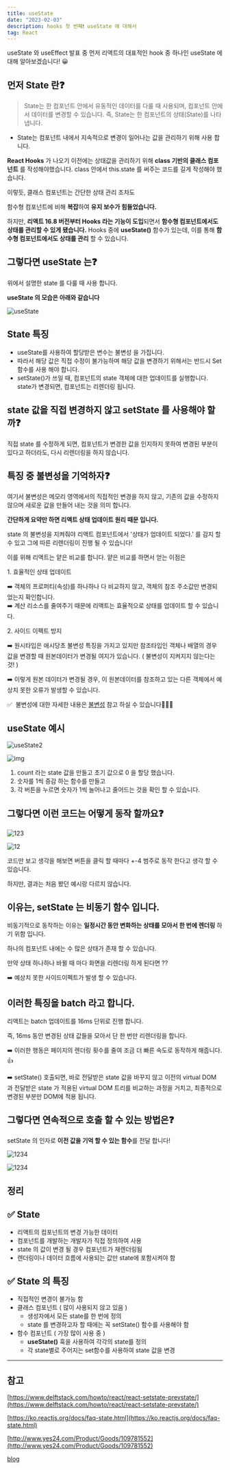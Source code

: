 ```yaml
---
title: useState
date: "2023-02-03"
description: hooks 첫 번째❗️ useState 에 대해서
tag: React
---
```


useState 와 useEffect 발표 중 먼저 리액트의 대표적인 hook 중 하나인 useState 에 대해 알아보겠습니다! 😀

## **먼저 State 란❓**

> State는 한 컴포넌트 안에서 유동적인 데이터를 다룰 때 사용되며, 컴포넌트 안에서 데이터를 변경할 수 있습니다. 즉, State는 한 컴포넌트의 상태(State)를 나타냅니다.

-   State는 컴포넌트 내에서 지속적으로 변경이 일어나는 값을 관리하기 위해 사용 합니다.

**React Hooks** 가 나오기 이전에는 상태값을 관리하기 위해 **class 기반의 클래스 컴포넌트** 를 작성해야했습니다. class 안에서 this.state 를 써주는 코드를 길게 작성해야 했습니다.

이렇듯, 클래스 컴포넌트는 간단한 상태 관리 조차도

함수형 컴포넌트에 비해 **복잡**하여 **유지 보수가 힘들었습니다.**

하지만, **리액트 16.8 버전부터 Hooks 라는 기능이 도입**되면서 **함수형 컴포넌트에서도 상태를 관리할 수 있게 됐습니다.** Hooks 중에 **useState()** 함수가 있는데, 이를 통해 **함수형 컴포넌트에서도 상태를 관리** 할 수 있습니다.

## **그렇다면 useState 는❓**

위에서 설명한 state 를 다룰 때 사용 합니다.

**useState 의 모습은 아래와 같습니다**

![useState](https://user-images.githubusercontent.com/87301268/223915697-793dcbf5-323f-4887-ad91-aca86cdd9922.png)

## State 특징

-   useState를 사용하여 할당받은 변수는 불변성 을 가집니다.
-   따라서 해당 값은 직접 수정이 불가능하며 해당 값을 변경하기 위해서는 반드시 Set 함수를 사용 해야 합니다.
-   setState()가 쓰일 때, 컴포넌트의 state 객체에 대한 업데이트를 실행합니다. state가 변경되면, 컴포넌트는 리렌더링 됩니다.

## state 값을 직접 변경하지 않고 setState 를 사용해야 할까❓

직접 state 를 수정하게 되면, 컴포넌트가 변경한 값을 인지하지 못하여 변경된 부분이 있다고 하더라도, 다시 리렌더링을 하지 않습니다.

## **특징 중 불변성을 기억하자❓**

여기서 불변성은 메모리 영역에서의 직접적인 변경을 하지 않고, 기존의 값을 수정하지 않으며 새로운 값을 만들어 내는 것을 의미 합니다.

**간단하게 요약만 하면 리액트 상태 업데이트 원리 때문 입니다.**

state 의 불변성을 지켜줘야 리액트 컴포넌트에서 '상태가 업데이트 되었다.' 를 감지 할 수 있고 그에 따른 리렌더링이 진행 될 수 있습니다!

이를 위해 리액트는 얕은 비교를 합니다. 얕은 비교를 하면서 얻는 이점은

1\. 효율적인 상태 업데이트

➡️ 객체의 프로퍼티(속성)를 하나하나 다 비교하지 않고, 객체의 참조 주소값만 변경되었는지 확인합니다.  
➡️ 계산 리소스를 줄여주기 때문에 리액트는 효율적으로 상태를 업데이트 할 수 있습니다.

2\. 사이드 이펙트 방지

➡️ 원시타입은 애시당초 불변성 특징을 가지고 있지만 참조타입인 객체나 배열의 경우 값을 변경할 때 원본데이터가 변경될 여지가 있습니다. ( 불변성이 지켜지지 않는다는 것! )

➡️ 이렇게 원본 데이터가 변경될 경우, 이 원본데이터를 참조하고 있는 다른 객체에서 예상치 못한 오류가 발생할 수 있습니다.

✅  불변성에 대한 자세한 내용은 [불변성](https://choi-hyunho.com/react/react-immutability/) 참고 하실 수 있습니다👨🏻‍💻

## **useState 예시**

![useState2](https://user-images.githubusercontent.com/87301268/223915804-1e708b22-2c94-4454-8579-ab7d973c84b2.png)

![img](https://user-images.githubusercontent.com/87301268/223915834-5cb94355-3a89-46d6-adca-81717dcdee73.gif)

1.  count 라는 state 값을 만들고 초기 값으로 0 을 할당 했습니다.
2.  숫자를 1씩 증감 하는 함수를 만들고
3.  각 버튼을 누르면 숫자가 1씩 늘어나고 줄어드는 것을 확인 할 수 있습니다.

## **그렇다면 이런 코드는 어떻게 동작 할까요❓**

![123](https://user-images.githubusercontent.com/87301268/223916208-50d517ab-97c3-4abd-80a6-428fc036748d.png)

![12](https://user-images.githubusercontent.com/87301268/223916227-f09f6327-f0fb-4510-b5d5-3d8ba6400014.gif)

코드만 보고 생각을 해보면 버튼을 클릭 할 때마다 +-4 범주로 동작 한다고 생각 할 수 있습니다.

하지만, 결과는 처음 봤던 예시랑 다르지 않습니다.

## **이유는, setState 는 비동기 함수 입니다.**

비동기적으로 동작하는 이유는 **일정시간 동안 변화하는 상태를 모아서 한 번에 렌더링** 하기 위함 입니다.

하나의 컴포넌트 내에는 수 많은 상태가 존재 할 수 있습니다.

만약 상태 하나하나 바뀔 때 마다 화면을 리렌더링 하게 된다면 ??

➡️ 예상치 못한 사이드이펙트가 발생 할 수 있습니다.

## **이러한 특징을 batch 라고 합니다.**

리액트는 batch 업데이트를 16ms 단위로 진행 합니다.

즉, 16ms 동안 변경된 상태 값들을 모아서 단 한 번만 리렌더링을 합니다.

➡️ 이러한 행동은 페이지의 렌더링 횟수를 줄여 조금 더 빠른 속도로 동작하게 해줍니다. 👍

➡️ setState() 호출되면, 바로 전달받은 state 값을 바꾸지 않고 이전의 virtual DOM 과 전달받은 state 가 적용된 virtual DOM 트리를 비교하는 과정을 거치고, 최종적으로 변경된 부분만 DOM에 적용 됩니다.

## **그렇다면 연속적으로 호출 할 수 있는 방법은❓**

setState 의 인자로 **이전 값을 기억 할 수 있는 함수**를 전달 합니다!

![1234](https://user-images.githubusercontent.com/87301268/223916340-b53306af-2629-4a02-bf9f-000a716746c1.png)

![1234](https://user-images.githubusercontent.com/87301268/223916359-1455d23b-211e-442b-96b3-da6532a72d78.gif)

## **정리**

## ✅ State 

-   리액트의 컴포넌트의 변경 가능한 데이터
-   컴포넌트를 개발하는 개발자가 직접 정의하여 사용
-   state 의 값이 변경 될 경우 컴포넌트가 재렌더링됨
-   렌더링이나 데이터 흐름에 사용되는 값만 state에 포함시켜야 함

## ✅ State 의 특징

-   직접적인 변경이 불가능 함
-   클래스 컴포넌트 ( 많이 사용되지 않고 있음 )
    -   생성자에서 모든 state를 한 번에 정의
    -   state 를 변경하고자 할 때에는 꼭 setState() 함수를 사용해야 함
-   함수 컴포넌트 ( 가장 많이 사용 중 )
    -   **useState()** 훅을 사용하여 각각의 state를 정의
    -   각 state별로 주어지는 set함수를 사용하여 state 값을 변경

---

## **참고**

[https://www.delftstack.com/howto/react/react-setstate-prevstate/](https://www.delftstack.com/howto/react/react-setstate-prevstate/)

[https://ko.reactjs.org/docs/faq-state.html](https://ko.reactjs.org/docs/faq-state.html)

[http://www.yes24.com/Product/Goods/109781552](http://www.yes24.com/Product/Goods/109781552)

[blog](https://www.inflearn.com/course/%ED%95%9C%EC%9E%85-%EB%A6%AC%EC%95%A1%ED%8A%B8)
